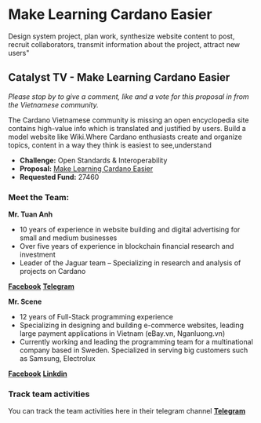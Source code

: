 # Make Learning Cardano Easier

Design system project, plan work, synthesize website content to post, recruit collaborators, transmit information about the project, attract new users"
<br/>

<YouTube youTubeId="BywQVHJYono" />

## Catalyst TV - Make Learning Cardano Easier

*Please stop by to give a comment, like and a vote for this proposal in from the Vietnamese community.*

The Cardano Vietnamese community is missing an open encyclopedia site contains high-value info which is translated and justified by users. Build a model website like Wiki.Where Cardano enthusiasts create and organize topics, content in a way they think is easiest to see,understand

- **Challenge:** Open Standards & Interoperability
- **Proposal:** [Make Learning Cardano Easier](https://cardano.ideascale.com/c/idea/404742)
- **Requested Fund:** 27460

### Meet the Team:

**Mr. Tuan Anh**

- 10 years of experience in website building and digital advertising for small and medium businesses
- Over five years of experience in blockchain financial research and investment
- Leader of the Jaguar team – Specializing in research and analysis of projects on Cardano

[**Facebook**](https://www.facebook.com/tuananh.le.1694059/)
[**Telegram**](https://t.me/tuan_anh_nam_dinh)

**Mr. Scene**

- 12 years of Full-Stack programming experience
- Specializing in designing and building e-commerce websites, leading large payment applications in Vietnam (eBay.vn, Nganluong.vn)
- Currently working and leading the programming team for a multinational company based in Sweden. Specialized in serving big customers such as Samsung, Electrolux

[**Facebook**](https://www.facebook.com/tran.nothingtolose)
[**Linkdin**](https://www.linkedin.com/in/tran-quang-canh-0902932486/)


### Track team activities

You can track the team activities here in their telegram channel
[**Telegram**](https://t.me/wikicardanovietnam)